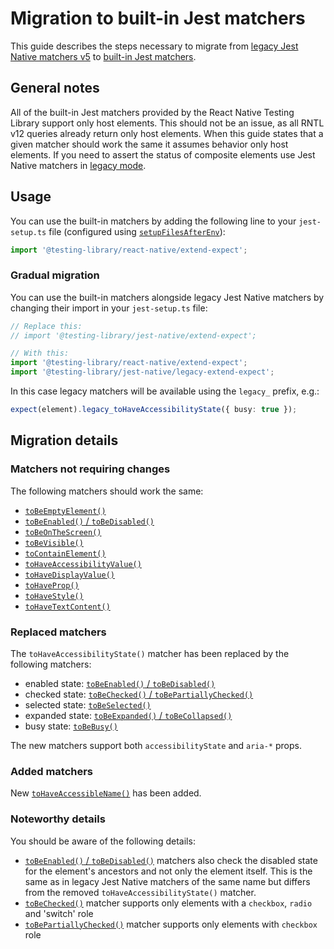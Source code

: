 # Migration to built-in Jest matchers

This guide describes the steps necessary to migrate from [legacy Jest Native matchers v5](https://github.com/testing-library/jest-native) to [built-in Jest matchers](docs/api/jest-matchers).

## General notes

All of the built-in Jest matchers provided by the React Native Testing Library support only host elements. This should not be an issue, as all RNTL v12 queries already return only host elements. When this guide states that a given matcher should work the same it assumes behavior only host elements. If you need to assert the status of composite elements use Jest Native matchers in [legacy mode](#gradual-migration).

## Usage

You can use the built-in matchers by adding the following line to your `jest-setup.ts` file (configured using [`setupFilesAfterEnv`](https://jestjs.io/docs/configuration#setupfilesafterenv-array)):

```ts title=jest-setup.ts
import '@testing-library/react-native/extend-expect';
```

### Gradual migration

You can use the built-in matchers alongside legacy Jest Native matchers by changing their import in your `jest-setup.ts` file:

```ts
// Replace this:
// import '@testing-library/jest-native/extend-expect';

// With this:
import '@testing-library/react-native/extend-expect';
import '@testing-library/jest-native/legacy-extend-expect';
```

In this case legacy matchers will be available using the `legacy_` prefix, e.g.:

```ts
expect(element).legacy_toHaveAccessibilityState({ busy: true });
```

## Migration details

### Matchers not requiring changes

The following matchers should work the same:

- [`toBeEmptyElement()`](docs/api/jest-matchers#tobeemptyelement)
- [`toBeEnabled()` / `toBeDisabled()`](docs/api/jest-matchers#tobeenabled)
- [`toBeOnTheScreen()`](docs/api/jest-matchers#tobeonthescreen)
- [`toBeVisible()`](docs/api/jest-matchers#tobevisible)
- [`toContainElement()`](docs/api/jest-matchers#tocontainelement)
- [`toHaveAccessibilityValue()`](docs/api/jest-matchers#tohaveaccessibilityvalue)
- [`toHaveDisplayValue()`](docs/api/jest-matchers#tohavedisplayvalue)
- [`toHaveProp()`](docs/api/jest-matchers#tohaveprop)
- [`toHaveStyle()`](docs/api/jest-matchers#tohavestyle)
- [`toHaveTextContent()`](docs/api/jest-matchers#tohavetextcontent)

### Replaced matchers

The `toHaveAccessibilityState()` matcher has been replaced by the following matchers:

- enabled state: [`toBeEnabled()` / `toBeDisabled()`](docs/api/jest-matchers#tobeenabled)
- checked state: [`toBeChecked()` / `toBePartiallyChecked()`](docs/api/jest-matchers#tobechecked)
- selected state: [`toBeSelected()`](docs/api/jest-matchers#tobeselected)
- expanded state: [`toBeExpanded()` / `toBeCollapsed()`](docs/api/jest-matchers#tobeexpanded)
- busy state: [`toBeBusy()`](docs/api/jest-matchers#tobebusy)

The new matchers support both `accessibilityState` and `aria-*` props.

### Added matchers

New [`toHaveAccessibleName()`](docs/api/jest-matchers#tohaveaccessiblename) has been added.

### Noteworthy details

You should be aware of the following details:

- [`toBeEnabled()` / `toBeDisabled()`](docs/api/jest-matchers#tobeenabled) matchers also check the disabled state for the element's ancestors and not only the element itself. This is the same as in legacy Jest Native matchers of the same name but differs from the removed `toHaveAccessibilityState()` matcher.
- [`toBeChecked()`](docs/api/jest-matchers#tobechecked) matcher supports only elements with a `checkbox`, `radio` and 'switch' role
- [`toBePartiallyChecked()`](docs/api/jest-matchers#tobechecked) matcher supports only elements with `checkbox` role
